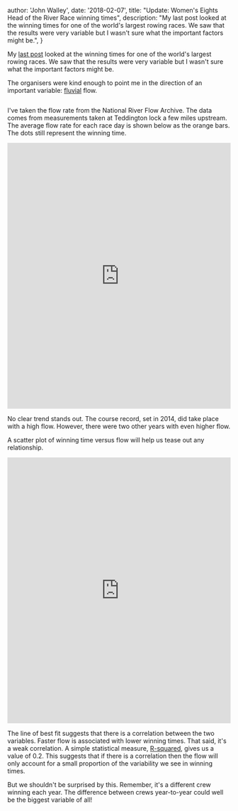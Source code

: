 
  author: 'John Walley',
  date: '2018-02-07',
  title: "Update: Women's Eights Head of the River Race winning times",
  description:
    "My last post looked at the winning times for one of the world's largest rowing races. We saw that the results were very variable but I wasn't sure what the important factors might be.",
}


My [last post](/articles/wehorr-winning-times) looked at the winning times for one of the world's largest rowing races. We saw that the results were very variable but I wasn't sure what the important factors might be.

The organisers were kind enough to point me in the direction of an important variable: [fluvial](https://en.wikipedia.org/wiki/Fluvial) flow.

<Image src={tweet} alt="" />

I've taken the flow rate from the National River Flow Archive. The data comes from measurements taken at Teddington lock a few miles upstream. The average flow rate for each race day is shown below as the orange bars. The dots still represent the winning time.

<iframe frameborder="0" src="https://cdn.rawgit.com/johnwalley/8cf264cb5eb7f2277a4b5103d2ede851/raw/d5743f7ba9f498efe3cfa1be2ef74d97cc6da49a/index.html?wmode=opaque" width="100%" data-embed="true" height="600px"></iframe>

No clear trend stands out. The course record, set in 2014, did take place with a high flow. However, there were two other years with even higher flow.

A scatter plot of winning time versus flow will help us tease out any relationship.

<iframe frameborder="0" src="https://cdn.rawgit.com/johnwalley/c996145365611ef9e02816c4864d53aa/raw/c54c7dcc4a5e0331285db7b2bba5ecab08280ae8/index.html?wmode=opaque" width="100%" data-embed="true" height="600px"></iframe>

The line of best fit suggests that there is a correlation between the two variables. Faster flow is associated with lower winning times. That said, it's a weak correlation. A simple statistical measure, [R-squared](https://en.wikipedia.org/wiki/Coefficient_of_determination), gives us a value of 0.2. This suggests that if there is a correlation then the flow will only account for a small proportion of the variability we see in winning times.

But we shouldn't be surprised by this. Remember, it's a different crew winning each year. The difference between crews year-to-year could well be the biggest variable of all!